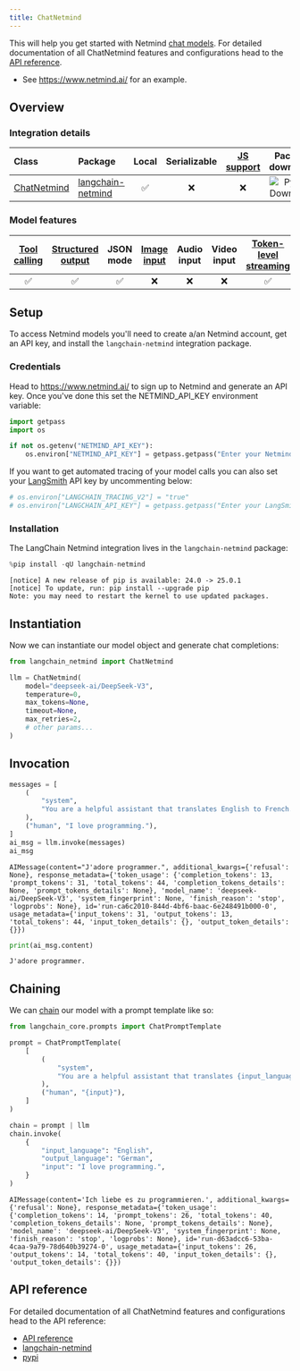 ```yaml
---
title: ChatNetmind
---
```


This will help you get started with Netmind [chat models](https://www.netmind.ai/). For detailed documentation of all ChatNetmind features and configurations head to the [API reference](https://github.com/protagolabs/langchain-netmind).

-  See https://www.netmind.ai/ for an example.

## Overview
### Integration details

| Class                                                                                        | Package | Local | Serializable | [JS support](https://js.langchain.com/docs/integrations/chat/) | Package downloads | Package latest |
|:---------------------------------------------------------------------------------------------| :--- |:-----:|:------------:|:--------------------------------------------------------------:| :---: | :---: |
| [ChatNetmind](https://python.langchain.com/api_reference/) | [langchain-netmind](https://python.langchain.com/api_reference/) |   ✅   |      ❌       |                               ❌                                | ![PyPI - Downloads](https://img.shields.io/pypi/dm/langchain-netmind?style=flat-square&label=%20) | ![PyPI - Version](https://img.shields.io/pypi/v/langchain-netmind?style=flat-square&label=%20) |

### Model features
| [Tool calling](../../how_to/tool_calling.ipynb) | [Structured output](../../how_to/structured_output.ipynb) | JSON mode | [Image input](../../how_to/multimodal_inputs.ipynb) | Audio input | Video input | [Token-level streaming](../../how_to/chat_streaming.ipynb) | Native async | [Token usage](../../how_to/chat_token_usage_tracking.ipynb) | [Logprobs](../../how_to/logprobs.ipynb) |
|:-----------------------------------------------:|:---------------------------------------------------------:|:---------:|:---------------------------------------------------:|:-----------:|:-----------:|:----------------------------------------------------------:|:------------:|:-----------------------------------------------------------:|:---------------------------------------:|
|                        ✅                        |                             ✅                             |     ✅     |                          ❌                          |      ❌      |      ❌      |                             ✅                              |      ✅       |                              ✅                              |                    ✅                    | 

## Setup

To access Netmind models you'll need to create a/an Netmind account, get an API key, and install the `langchain-netmind` integration package.

### Credentials

Head to https://www.netmind.ai/ to sign up to Netmind and generate an API key. Once you've done this set the NETMIND_API_KEY environment variable:


```python
import getpass
import os

if not os.getenv("NETMIND_API_KEY"):
    os.environ["NETMIND_API_KEY"] = getpass.getpass("Enter your Netmind API key: ")
```

If you want to get automated tracing of your model calls you can also set your [LangSmith](https://docs.smith.langchain.com/) API key by uncommenting below:


```python
# os.environ["LANGCHAIN_TRACING_V2"] = "true"
# os.environ["LANGCHAIN_API_KEY"] = getpass.getpass("Enter your LangSmith API key: ")
```

### Installation

The LangChain Netmind integration lives in the `langchain-netmind` package:


```python
%pip install -qU langchain-netmind
```
```output
[notice] A new release of pip is available: 24.0 -> 25.0.1
[notice] To update, run: pip install --upgrade pip
Note: you may need to restart the kernel to use updated packages.
```
## Instantiation

Now we can instantiate our model object and generate chat completions:



```python
from langchain_netmind import ChatNetmind

llm = ChatNetmind(
    model="deepseek-ai/DeepSeek-V3",
    temperature=0,
    max_tokens=None,
    timeout=None,
    max_retries=2,
    # other params...
)
```

## Invocation



```python
messages = [
    (
        "system",
        "You are a helpful assistant that translates English to French. Translate the user sentence.",
    ),
    ("human", "I love programming."),
]
ai_msg = llm.invoke(messages)
ai_msg
```



```output
AIMessage(content="J'adore programmer.", additional_kwargs={'refusal': None}, response_metadata={'token_usage': {'completion_tokens': 13, 'prompt_tokens': 31, 'total_tokens': 44, 'completion_tokens_details': None, 'prompt_tokens_details': None}, 'model_name': 'deepseek-ai/DeepSeek-V3', 'system_fingerprint': None, 'finish_reason': 'stop', 'logprobs': None}, id='run-ca6c2010-844d-4bf6-baac-6e248491b000-0', usage_metadata={'input_tokens': 31, 'output_tokens': 13, 'total_tokens': 44, 'input_token_details': {}, 'output_token_details': {}})
```



```python
print(ai_msg.content)
```
```output
J'adore programmer.
```
## Chaining

We can [chain](/oss/python/how-to/sequence/) our model with a prompt template like so:



```python
from langchain_core.prompts import ChatPromptTemplate

prompt = ChatPromptTemplate(
    [
        (
            "system",
            "You are a helpful assistant that translates {input_language} to {output_language}.",
        ),
        ("human", "{input}"),
    ]
)

chain = prompt | llm
chain.invoke(
    {
        "input_language": "English",
        "output_language": "German",
        "input": "I love programming.",
    }
)
```



```output
AIMessage(content='Ich liebe es zu programmieren.', additional_kwargs={'refusal': None}, response_metadata={'token_usage': {'completion_tokens': 14, 'prompt_tokens': 26, 'total_tokens': 40, 'completion_tokens_details': None, 'prompt_tokens_details': None}, 'model_name': 'deepseek-ai/DeepSeek-V3', 'system_fingerprint': None, 'finish_reason': 'stop', 'logprobs': None}, id='run-d63adcc6-53ba-4caa-9a79-78d640b39274-0', usage_metadata={'input_tokens': 26, 'output_tokens': 14, 'total_tokens': 40, 'input_token_details': {}, 'output_token_details': {}})
```




## API reference

For detailed documentation of all ChatNetmind features and configurations head to the API reference:  
* [API reference](https://python.langchain.com/api_reference/)  
* [langchain-netmind](https://github.com/protagolabs/langchain-netmind)  
* [pypi](https://pypi.org/project/langchain-netmind/)


```python

```
